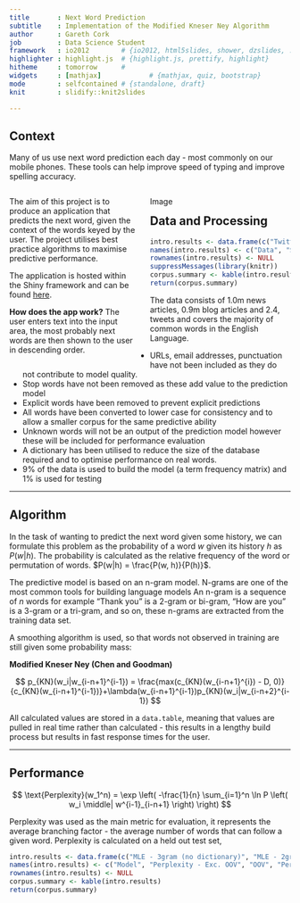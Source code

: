 ```yaml
---
title       : Next Word Prediction
subtitle    : Implementation of the Modified Kneser Ney Algorithm
author      : Gareth Cork
job         : Data Science Student
framework   : io2012        # {io2012, html5slides, shower, dzslides, ...}
highlighter : highlight.js  # {highlight.js, prettify, highlight}
hitheme     : tomorrow      # 
widgets     : [mathjax]            # {mathjax, quiz, bootstrap}
mode        : selfcontained # {standalone, draft}
knit        : slidify::knit2slides

---
```




## Context


Many of us use next word prediction each day - most commonly on our mobile phones. These tools can help improve speed of typing and improve spelling accuracy. 



<div style="width: 45%; float: left; padding-right:5%">

<p>The aim of this project is to produce an application that predicts the next word, given the context of the words keyed by the user. The project utilises best practice algorithms to maximise predictive performance.</p>

<p>The application is hosted within the Shiny framework and can be found <a href="http://www.google.com">here</a>.</p>

<p><strong>How does the app work?</strong> The user enters text into the input area, the most probably next words are then shown to the user in descending order.</p>

</div>

<div style="width: 45%; float: left; padding-right:5%">
Image
</div>

---

## Data and Processing

```r
intro.results <- data.frame(c("Twitter", "News", "Blogs"), c("159 MB", "196 MB", "200 MB"), c("2.4m", "1.0m", "0.9m"), c("29.5m", "33.5m", "36.9m"), c("397k", "337k", "387k"), c("82.6%", "86.8%", "88.9%"), c("74.3%", "79.5%", "88.5%"))
names(intro.results) <- c("Data", "Size", "Documents", "Words", "Vocabulary", "% Valid English", "% Dictionary coverage")
rownames(intro.results) <- NULL
suppressMessages(library(knitr))
corpus.summary <- kable(intro.results)
return(corpus.summary)
```



The data consists of 1.0m news articles, 0.9m blog articles and 2.4, tweets and covers the majority of common words in the English Language.

- URLs, email addresses, punctuation have not been included as they do not contribute to model quality.
- Stop words have not been removed as these add value to the prediction model
- Explicit words have been removed to prevent explicit predictions
- All words have been converted to lower case for consistency and to allow a smaller corpus for the same predictive ability
- Unknown words will not be an output of the prediction model however these will be included for performance evaluation
- A dictionary has been utilised to reduce the size of the database required and to optimise performance on real words.
- 9% of the data is used to build the model (a term frequency matrix) and 1% is used for testing

---

## Algorithm


In the task of wanting to predict the next word given some history, we can formulate this problem as the probability of a word $w$ given its history $h$ as $P(w|h)$. The probability is calculated as the relative frequency of the word or permutation of words. $P(w|h) = \frac{P(w, h)}{P(h)}$.

The predictive model is based on an n-gram model. N-grams are one of the most common tools for building language models An n-gram is a sequence of $n$ words for example "Thank you" is a 2-gram or bi-gram, "How are you" is a 3-gram or a tri-gram, and so on, these n-grams are extracted from the training data set.

A smoothing algorithm  is used, so that words not observed in training are still given some probability mass:

<strong>Modified Kneser Ney (Chen and Goodman)</strong>


$$
p_{KN}(w_i|w_{i-n+1}^{i-1}) = \frac{max(c_{KN}(w_{i-n+1}^{i}) - D, 0)}{c_{KN}(w_{i-n+1}^{i-1})}+\lambda(w_{i-n+1}^{i-1})p_{KN}(w_i|w_{i-n+2}^{i-1})
$$

All calculated values are stored in a `data.table`, meaning that values are pulled in real time rather than calculated - this results in a lengthy build process but results in fast response times for the user.

---

## Performance

$$
\text{Perplexity}(w_1^n) = \exp \left( -\frac{1}{n} \sum_{i=1}^n \ln  P \left( w_i \middle| w^{i-1}_{i-n+1} \right) \right)
$$

Perplexity was used as the main metric for evaluation, it represents the average branching factor - the average number of words that can follow a given word. Perplexity is calculated on a held out test set,

```r
intro.results <- data.frame(c("MLE - 3gram (no dictionary)", "MLE - 2gram (no dictionary)", "MLE - 1gram (no dictionary)", "MLE - 3gram (dictionary)", "MLE - 2gram (dictionary)", "MLE - 1gram (dictionary)", "Modified Kneser Ney - 3gram (no dictionary)", "Modified Kneser Ney - 3gram (dictionary)"), c("%", "%", "%", "%", "%", "%", "%", "%"), c("%", "%", "%", "%", "%", "%", "%", "%"), c("%", "%", "%", "%", "%", "%", "%", "%"),  c("%", "%", "%", "%", "%", "%", "%", "%"))
names(intro.results) <- c("Model", "Perplexity - Exc. OOV", "OOV", "Perplexity - Inc. OOV", "Accuracy")
rownames(intro.results) <- NULL
corpus.summary <- kable(intro.results)
return(corpus.summary)
```


